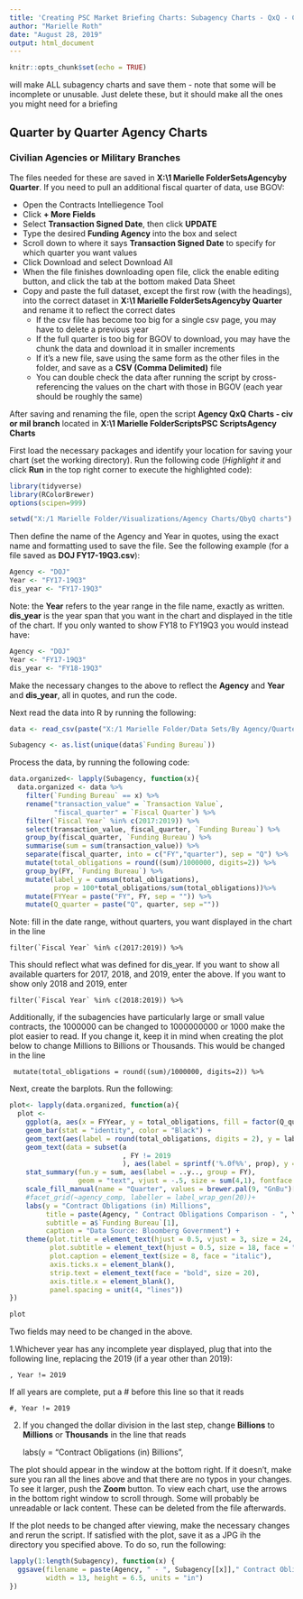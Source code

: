 ---
title: 'Creating PSC Market Briefing Charts: Subagency Charts - QxQ - Civilian or Military Branch'
author: "Marielle Roth"
date: "August 28, 2019"
output: html_document
---

```{r setup, include=FALSE}
knitr::opts_chunk$set(echo = TRUE)
```

will make ALL subagency charts and save them - note that some will be incomplete or unusable.  Just delete these, but it should make all the ones you might need for a briefing


## Quarter by Quarter Agency Charts
### Civilian Agencies or Military Branches

<!-- This script will produce the quarter by quarter stacked bar chart for Civilian Agencies or Departments or Military Branches.  It won't work for DoD because the data pull is too big to download from BGOV.  See the **Agency Charts - QxQ - DoD** markdown file for creating the DoD quarter by quarter chart. -->

The files needed for these are saved in **X:\1 Marielle Folder\Data Sets\By Agency\Quarter by Quarter**.  If you need to pull an additional fiscal quarter of data, use BGOV:

+ Open the Contracts Intelliegence Tool
+ Click **+ More Fields**
+ Select **Transaction Signed Date**, then click **UPDATE**
+ Type the desired **Funding Agency** into the box and select
+ Scroll down to where it says **Transaction Signed Date** to specify for which quarter you want values
+ Click Download and select Download All
+ When the file finishes downloading open file, click the enable editing button, and click the tab at the bottom maked Data Sheet
+ Copy and paste the full dataset, except the first row (with the headings), into the correct dataset in **X:\1 Marielle Folder\Data Sets\By Agency\Quarter by Quarter** and rename it to reflect the correct dates
    + If the csv file has become too big for a single csv page, you may have to delete a previous year
    + If the full quarter is too big for BGOV to download, you may have the chunk the data and download it in smaller increments
    + If it's a new file, save using the same form as the other files in the folder, and save as a __CSV (Comma Delimited)__ file
    + You can double check the data after running the script by cross-referencing the values on the chart with those in BGOV (each year should be roughly the same)

After saving and renaming the file, open the script **Agency QxQ Charts - civ or mil branch** located in **X:\1 Marielle Folder\R Scripts\Useful PSC Scripts\QxQ Agency Charts**

First load the necessary packages and identify your location for saving your chart (set the working directory). Run the following code (*Highlight it* and click __Run__ in the top right corner to execute the highlighted code):

```{r, eval=FALSE}
library(tidyverse)
library(RColorBrewer)
options(scipen=999)

setwd("X:/1 Marielle Folder/Visualizations/Agency Charts/QbyQ charts") 
```

Then define the name of the Agency and Year in quotes, using the exact name and formatting used to save the file. See the following example (for a file saved as **DOJ FY17-19Q3.csv**):

```{r, eval=FALSE}
Agency <- "DOJ"
Year <- "FY17-19Q3"   
dis_year <- "FY17-19Q3" 

```
Note: the **Year** refers to the year range in the file name, exactly as written.  **dis_year** is the year span that you want in the chart and displayed in the title of the chart.  If you only wanted to show FY18 to FY19Q3 you would instead have:

```{r, eval=FALSE}
Agency <- "DOJ"
Year <- "FY17-19Q3"   
dis_year <- "FY18-19Q3" 

```
Make the necessary changes to the above to reflect the **Agency** and **Year** and **dis_year**, all in quotes, and run the code.

Next read the data into R by running the following:

```{r, eval=FALSE}
data <- read_csv(paste("X:/1 Marielle Folder/Data Sets/By Agency/Quarter by Quarter/", Agency," ", Year,".csv", sep = ""))

Subagency <- as.list(unique(data$`Funding Bureau`))
```

Process the data, by running the following code:

```{r, eval=FALSE}
data.organized<- lapply(Subagency, function(x){
  data.organized <- data %>%
    filter(`Funding Bureau` == x) %>% 
    rename("transaction_value" = `Transaction Value`,
           "fiscal_quarter" = `Fiscal Quarter`) %>%
    filter(`Fiscal Year` %in% c(2017:2019)) %>%                               
    select(transaction_value, fiscal_quarter, `Funding Bureau`) %>%
    group_by(fiscal_quarter, `Funding Bureau`) %>%
    summarise(sum = sum(transaction_value)) %>% 
    separate(fiscal_quarter, into = c("FY","quarter"), sep = "Q") %>%
    mutate(total_obligations = round((sum)/1000000, digits=2)) %>%           
    group_by(FY, `Funding Bureau`) %>%
    mutate(label_y = cumsum(total_obligations),
           prop = 100*total_obligations/sum(total_obligations))%>%
    mutate(FYYear = paste("FY", FY, sep = "")) %>%
    mutate(Q_quarter = paste("Q", quarter, sep =""))

```
Note: fill in the date range, without quarters, you want displayed in the chart in the line

    filter(`Fiscal Year` %in% c(2017:2019)) %>% 
    
This should reflect what was defined for dis_year.  If you want to show all available quarters for 2017, 2018, and 2019, enter the above.  If you want to show only 2018 and 2019, enter

    filter(`Fiscal Year` %in% c(2018:2019)) %>% 

Additionally, if the subagencies have particularly large or small value contracts, the 1000000 can be changed to 1000000000 or 1000 make the plot easier to read. If you change it, keep it in mind when creating the plot below to change Millions to Billions or Thousands.  This would be changed in the line

     mutate(total_obligations = round((sum)/1000000, digits=2)) %>%


Next, create the barplots. Run the following:
```{r, eval=FALSE}
plot<- lapply(data.organized, function(a){
  plot <-
    ggplot(a, aes(x = FYYear, y = total_obligations, fill = factor(Q_quarter, levels = c("Q4","Q3", "Q2","Q1")))) +
    geom_bar(stat = "identity", color = "Black") +
    geom_text(aes(label = round(total_obligations, digits = 2), y = label_y), size = 4, vjust = 1.5, fontface = "bold")+
    geom_text(data = subset(a
                            , FY != 2019
                            ), aes(label = sprintf('%.0f%%', prop), y = label_y), size = 4, vjust = 3, fontface = "bold")+
    stat_summary(fun.y = sum, aes(label = ..y.., group = FY),
                 geom = "text", vjust = -.5, size = sum(4,1), fontface = "bold")+   ####Adds total to top
    scale_fill_manual(name = "Quarter", values = brewer.pal(9, "GnBu")[c(1,3,5,7)])+
    #facet_grid(~agency_comp, labeller = label_wrap_gen(20))+
    labs(y = "Contract Obligations (in) Millions",                                            ##Change based on $$ division
         title = paste(Agency, " Contract Obligations Comparison - ", Year, sep = ""),                   ##Change based on Agency and year/quarter
         subtitle = a$`Funding Bureau`[1],
         caption = "Data Source: Bloomberg Government") +                                     ##Can change or remove caption
    theme(plot.title = element_text(hjust = 0.5, vjust = 3, size = 24, face = "bold"),
          plot.subtitle = element_text(hjust = 0.5, size = 18, face = "bold"),
          plot.caption = element_text(size = 8, face = "italic"),
          axis.ticks.x = element_blank(),
          strip.text = element_text(face = "bold", size = 20),
          axis.title.x = element_blank(),
          panel.spacing = unit(4, "lines"))
})

plot
```
 
 Two fields may need to be changed in the above.  

1.Whichever year has any incomplete year displayed, plug that into the following line, replacing the 2019 (if a year other than 2019):  

    , Year != 2019
If all years are complete, put a # before this line so that it reads

    #, Year != 2019

2. If you changed the dollar division in the last step, change **Billions** to **Millions** or **Thousands** in the line that reads 

    labs(y = "Contract Obligations (in) Billions",
    

The plot should appear in the window at the bottom right.  If it doesn't, make sure you ran all the lines above and that there are no typos in your changes.  To see it larger, push the **Zoom** button.  To view each chart, use the arrows in the bottom right window to scroll through.  Some will probably be unreadable or lack content.  These can be deleted from the file afterwards.

If the plot needs to be changed after viewing, make the necessary changes and rerun the script.  If satisfied with the plot, save it as a JPG ih the directory you specified above. To do so, run the following: 
  
 
```{r, eval=FALSE}
lapply(1:length(Subagency), function(x) {
  ggsave(filename = paste(Agency, " - ", Subagency[[x]]," Contract Obligations", dis_year, " by quarter.jpg", sep = ""), plot=plot[[x]],
         width = 13, height = 6.5, units = "in")
})
```